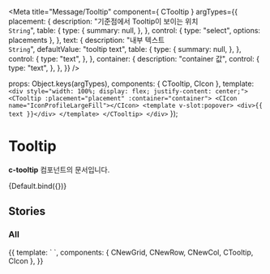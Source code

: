 
<Meta
  title="Message/Tooltip"
  component={ CTooltip }
  argTypes={{
    placement: {
      description: "기준점에서 Tooltip이 보이는 위치<br/>`String`",
      table: {
        type: {
          summary: null,
        },
      },
      control: {
        type: "select",
        options: placements
      },
    },
    text: {
      description: "내부 텍스트<br/>`String`",
      defaultValue: "tooltip text",
      table: {
        type: {
          summary: null,
        },
      },
      control: {
        type: "text",
      },
    },
    container: {
        description: "container 값",
        control: {
            type: "text",
        },
    },
  }}
/>

  props: Object.keys(argTypes),
  components: { CTooltip, CIcon },
  template: `<div style="width: 100%; display: flex; justify-content: center;">
                 <CTooltip :placement="placement" :container="container">
                     <CIcon name="IconProfileLargeFill"></CIcon>
                     <template v-slot:popover>
                           <div>{{ text }}</div>
                     </template>
                 </CTooltip>
             </div>`
});

# Tooltip

**c-tooltip** 컴포넌트의 문서입니다.

<Story name="Default" height="100px">
  {Default.bind({})}
</Story>

<ArgsTable story="Default" />

## Stories
### All

<Canvas>
    <Story name="All" height="100px">
        {{
            template: `
                <CNewGrid>
                    <CNewRow>
                        <CNewCol class="flex flex-row justify-around" style="margin-top: 50px; margin-bottom: 40px">
                            <CTooltip placement="top-right" open>
                                <CIcon name="IconProfileLargeFill"></CIcon>
                                    <template v-slot:popover>
                                        <div>top-right</div>
                                    </template>
                            </CTooltip>
                            <CTooltip placement="top" open>
                                <CIcon name="IconProfileLargeFill"></CIcon>
                                    <template v-slot:popover>
                                        <div>top</div>
                                    </template>
                            </CTooltip>
                            <CTooltip placement="top-left" open>
                                <CIcon name="IconProfileLargeFill"></CIcon>
                                    <template v-slot:popover>
                                        <div>top-left</div>
                                    </template>
                            </CTooltip>
                        </CNewCol>
                    </CNewRow>
                    <CNewRow>
                        <CNewCol class="flex flex-row justify-around" style="height: 120px">
                            <CTooltip placement="bottom-right" open>
                                <CIcon name="IconProfileLargeFill"></CIcon>
                                    <template v-slot:popover>
                                        <div>bottom-right</div>
                                    </template>
                            </CTooltip>
                            <CTooltip placement="bottom" open>
                                <CIcon name="IconProfileLargeFill"></CIcon>
                                    <template v-slot:popover>
                                        <div>bottom</div>
                                    </template>
                            </CTooltip>
                            <CTooltip placement="bottom-left" open>
                                <CIcon name="IconProfileLargeFill"></CIcon>
                                    <template v-slot:popover>
                                        <div>bottom-left</div>
                                    </template>
                            </CTooltip>
                        </CNewCol>
                    </CNewRow>
                    <CNewRow>
                        <CNewCol class="flex flex-row justify-around" style="height: 40px; margin-bottom: 40px">
                            <CTooltip placement="right-top" open>
                                <CIcon name="IconProfileLargeFill"></CIcon>
                                    <template v-slot:popover>
                                        <div>right-top</div>
                                    </template>
                            </CTooltip>
                            <CTooltip placement="right" open>
                                <CIcon name="IconProfileLargeFill"></CIcon>
                                    <template v-slot:popover>
                                        <div>right</div>
                                    </template>
                            </CTooltip>
                            <CTooltip placement="right-bottom" open>
                                <CIcon name="IconProfileLargeFill"></CIcon>
                                    <template v-slot:popover>
                                        <div>right-bottom</div>
                                    </template>
                            </CTooltip>
                        </CNewCol>
                    </CNewRow>
                    <CNewRow>
                      <CNewCol class="flex flex-row justify-around" style="height: 40px">
                        <CTooltip placement="left-top" open>
                          <CIcon name="IconProfileLargeFill"></CIcon>
                          <template v-slot:popover>
                            <div>left-top</div>
                          </template>
                        </CTooltip>
                        <CTooltip placement="left" open>
                          <CIcon name="IconProfileLargeFill"></CIcon>
                          <template v-slot:popover>
                            <div>left</div>
                          </template>
                        </CTooltip>
                        <CTooltip placement="left-bottom" open>
                          <CIcon name="IconProfileLargeFill"></CIcon>
                          <template v-slot:popover>
                            <div>left-bottom</div>
                          </template>
                        </CTooltip>
                      </CNewCol>
                    </CNewRow>
                </CNewGrid>
          `,
          components: { CNewGrid, CNewRow, CNewCol, CTooltip, CIcon },
        }}
    </Story>
</Canvas>
